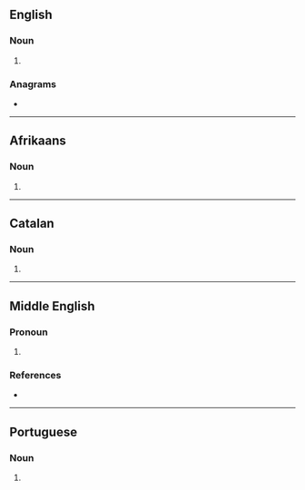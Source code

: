 {{also|-ous}}
==English==

===Noun===
{{head|en|noun plural form}}

# {{plural of|ou|lang=en}}

===Anagrams===
* {{anagrams|en|OSU|Sou|USO|sou}}

----

==Afrikaans==

===Noun===
{{head|af|noun plural form}}

# {{plural of|ou|lang=af}}

----

==Catalan==

===Noun===
{{head|ca|noun form}}

# {{plural of|ou|lang=ca}}

----

==Middle English==

===Pronoun===
{{head|enm|pronoun}}

# {{alt form|us|lang=enm}}

===References===
* {{R:MED Online|entry= us (pron.)  |id=MED50620 |accessdate=11 May 2018}}

----

==Portuguese==

===Noun===
{{head|pt|noun plural form}}

# {{plural of|ou|lang=pt}}